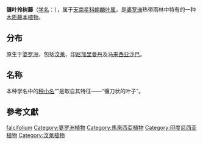 {{Speciesbox
| status = NE
| status_system = IUCN3.1
| status_ref ={{r|IUCN}}
| image = Epipremnum falcifolium Engl..jpg
| image_caption = 学名作者[[阿道夫·恩格勒|阿道夫·恩格勒]]著作中的插图
| taxon=Epipremnum falcifolium
| authority = [[Engl.|Engl.]], 1898
| synonyms_ref ={{r|theplantlist}}
| synonyms =
（无其它异名）
}}
'''镰叶拎树藤'''（[[学名|学名]]：''{{lang|la|Epipremnum falcifolium}}''），属于[[天南星科|天南星科]][[麒麟叶属|麒麟叶属]]，是[[婆罗洲|婆罗洲]]热带雨林中特有的一种[[木质|木质]][[藤本植物|藤本植物]]。

==分布==
原生于[[婆罗洲|婆罗洲]]，包括[[汶莱|汶莱]]、[[印尼|印尼]][[加里曼丹|加里曼丹]]及[[马来西亚|马来西亚]][[沙巴|沙巴]]{{r|kew|GRIN}}。

==名称==
本种学名中的[[种小名|种小名]]“''{{lang|la|falcifolium}}''”是取自其特征——“镰刀状的叶子”。

==參考文獻==
{{reflist|refs=
<ref name="theplantlist">[http://www.theplantlist.org/tpl1.1/record/kew-70485 ''Epipremnum falcifolium'' Engl.]. In: ''The Plant List'' (2013). Version 1.1. Published on the Internet; http://www.theplantlist.org/ [2015-2-17]. </ref>
<ref name="IUCN">[[The_IUCN_Red_List_of_Threatened_Species|The IUCN Red List of Threatened Species]]. Version 2014.3. <[http://www.iucnredlist.org www.iucnredlist.org]>. Downloaded on 17 February 2015.</ref>
<ref name="kew">[http://apps.kew.org/wcsp/namedetail.do?name_id=70485 ''Epipremnum falcifolium'' Engl.]. In: Govaerts, R. (2015). ''World Checklist of Araceae''. Facilitated by the Royal Botanic Gardens, Kew. Published on the Internet; http://apps.kew.org/wcsp/ Retrieved 2015-2-17.</ref>
<ref name="GRIN">[http://www.ars-grin.gov/cgi-bin/npgs/html/taxon.pl?31071 ''''Epipremnum falcifolium'' Engl.] {{webarchive|url=https://web.archive.org/web/20150217201956/http://www.ars-grin.gov/cgi-bin/npgs/html/taxon.pl?31071 |date=2015-02-17 }}. In: USDA, ARS, National Genetic Resources Program.
Germplasm Resources Information Network - (GRIN) [Online Database].
National Germplasm Resources Laboratory, Beltsville, Maryland.
URL: {{cite web |url=http://www.ars-grin.gov/cgi-bin/npgs/html/taxon.pl?31071 |title=存档副本 |accessdate=2015-02-17 |deadurl=yes |archiveurl=https://web.archive.org/web/20150217201956/http://www.ars-grin.gov/cgi-bin/npgs/html/taxon.pl?31071 |archivedate=2015-02-17 }} (17 February 2015)</ref>
}}

{{commonscat|Epipremnum falcifolium}}
{{wikispecies|Epipremnum falcifolium}}

{{taxonbar}}
{{Araceae-stub}}
[[Category:麒麟叶属|falcifolium]]
[[Category:婆罗洲植物|Category:婆罗洲植物]]
[[Category:馬來西亞植物|Category:馬來西亞植物]]
[[Category:印度尼西亚植物|Category:印度尼西亚植物]]
[[Category:汶莱植物|Category:汶莱植物]]